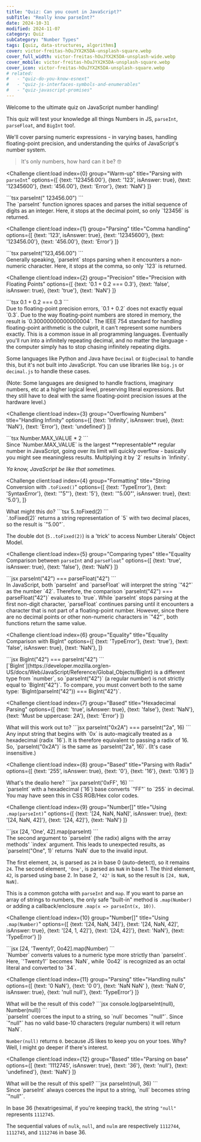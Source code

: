 ```yaml
---
title: "Quiz: Can you count in JavaScript?"
subTitle: "Really know parseInt?"
date: 2024-10-31
modified: 2024-11-07
category: Quiz
subCategory: "Number Types"
tags: [quiz, data-structures, algorithms]
cover: victor-freitas-hOuJYX2K5DA-unsplash-square.webp
cover_full_width: victor-freitas-hOuJYX2K5DA-unsplash-wide.webp
cover_mobile: victor-freitas-hOuJYX2K5DA-unsplash-square.webp
cover_icon: victor-freitas-hOuJYX2K5DA-unsplash-square.webp
# related:
#   - "quiz-do-you-know-esnext"
#   - "quiz-js-interfaces-symbols-and-enumerables"
#   - "quiz-javascript-promises"
---
```



<QuizUI>

Welcome to the ultimate quiz on JavaScript number handling!

This quiz will test your knowledge all things Numbers in JS, `parseInt`, `parseFloat`, and `BigInt` too!.

We'll cover parsing numeric expressions - in varying bases, handling floating-point precision, and understanding the quirks of JavaScript's number system.

> It's only numbers, how hard can it be? 🤓

<Challenge
  client:load
  index={0}
  group="Warm-up"
  title="Parsing with `parseInt`"
  options={[
    {text: '123456.00'},
    {text: '123', isAnswer: true},
    {text: '12345600'},
    {text: '456.00'},
    {text: 'Error'},
    {text: 'NaN'}
  ]}
>
  <slot name="question">
  <div className="question">
    ```tsx
    parseInt(" 123456.00")
    ```
  </div>
  </slot>

  <slot name='explanation'>
  <div className="explanation">
  The `parseInt` function ignores spaces and parses the initial sequence of digits as an integer. Here, it stops at the decimal point, so only `123456` is returned.
  </div>
  </slot>
</Challenge>

<Challenge
  client:load
  index={1}
  group="Parsing"
  title="Comma handling"
  options={[
    {text: '123', isAnswer: true},
    {text: '12345600'},
    {text: '123456.00'},
    {text: '456.00'},
    {text: 'Error'}
  ]}
>
  <slot name="question">
  <div className="question">
    ```tsx
    parseInt("123,456.00")
    ```
  </div>
  </slot>

  <slot name='explanation'>
  <div className="explanation">
  Generally speaking, `parseInt` stops parsing when it encounters a non-numeric character. Here, it stops at the comma, so only `123` is returned.
  </div>
  </slot>
</Challenge>

<Challenge
  client:load
  index={2}
  group="Precision"
  title="Precision with Floating Points"
  options={[
    {text: '0.1 + 0.2 === 0.3'},
    {text: 'false', isAnswer: true},
    {text: 'true'},
    {text: 'NaN'}
  ]}
>
  <slot name="question">
  <div className="question">
    ```tsx
    0.1 + 0.2 === 0.3
    ```
  </div>
  </slot>

  <slot name='explanation'>
  <div className="explanation">
  Due to floating-point precision errors, `0.1 + 0.2` does not exactly equal `0.3`. Due to the way floating-point numbers are stored in memory, the result is `0.30000000000000004`. The IEEE 754 standard for handling floating-point arithmetic is the culprit, it can't represent some numbers exactly. This is a common issue in all programming languages. Eventually you'll run into a infinitely repeating decimal, and no matter the language - the computer simply has to stop chasing infinitely repeating digits.

  Some languages like Python and Java have `Decimal` or `BigDecimal` to handle this, but it's not built into JavaScript. You can use libraries like `big.js` or `decimal.js` to handle these cases.

  (Note: Some languages are designed to handle fractions, imaginary numbers, etc at a higher logical level, preserving literal expressions. But they still have to deal with the same floating-point precision issues at the hardware level.)
  </div>
  </slot>
</Challenge>

<Challenge
  client:load
  index={3}
  group="Overflowing Numbers"
  title="Handling Infinity"
  options={[
    {text: 'Infinity', isAnswer: true},
    {text: 'NaN'},
    {text: 'Error'},
    {text: 'undefined'}
  ]}
>
  <slot name="question">
  <div className="question">
    ```tsx
    Number.MAX_VALUE * 2
    ```
  </div>
  </slot>

  <slot name='explanation'>
  <div className="explanation">
  Since `Number.MAX_VALUE` is the largest **representable** regular number in JavaScript, going over its limit will quickly overflow - basically you might see meaningless results. Multiplying it by `2` results in `Infinity`.
  
  *Ya know, JavaScript be like that sometimes.*
  </div>
  </slot>
</Challenge>

<Challenge
  client:load
  index={4}
  group="Formatting"
  title="String Conversion with `.toFixed()`"
  options={[
    {text: 'TypeError'},
    {text: 'SyntaxError'},
    {text: '"5"'},
    {text: '5'},
    {text: '"5.00"', isAnswer: true},
    {text: '5.0'},
  ]}
>
  <slot name="question">
  <div className="question">
    What might this do?
    ```tsx
    5..toFixed(2)
    ```
  </div>
  </slot>

  <slot name='explanation'>
  <div className="explanation">
  `.toFixed(2)` returns a string representation of `5` with two decimal places, so the result is `"5.00"`.

  The double dot (`5..toFixed(2)`) is a 'trick' to access Number Literals' Object Model.

  </div>
  </slot>
</Challenge>

<Challenge
  client:load
  index={5}
  group="Comparing types"
  title="Equality Comparison between `parseInt` and `parseFloat`"
  options={[
    {text: 'true', isAnswer: true},
    {text: 'false'},
    {text: 'NaN'}
  ]}
>
  <slot name="question">
  <div className="question">
    ```jsx
    parseInt("42") === parseFloat("42")
    ```
  </div>
  </slot>

  <slot name='explanation'>
  <div className="explanation">
  In JavaScript, both `parseInt` and `parseFloat` will interpret the string `"42"` as the number `42`. Therefore, the comparison `parseInt("42") === parseFloat("42")` evaluates to `true`. While `parseInt` stops parsing at the first non-digit character, `parseFloat` continues parsing until it encounters a character that is not part of a floating-point number. However, since there are no decimal points or other non-numeric characters in `"42"`, both functions return the same value.
  </div>
  </slot>
</Challenge>

<Challenge
  client:load
  index={6}
  group="Equality"
  title="Equality Comparison with BigInt"
  options={[
    {text: 'TypeError'},
    {text: 'true'},
    {text: 'false', isAnswer: true},
    {text: 'NaN'},
  ]}
>
  <slot name="question">
  <div className="question">
    ```jsx
    BigInt("42") === parseInt("42")
    ```
  </div>
  </slot>

  <slot name='explanation'>
  <div className="explanation">
  [`BigInt`](https://developer.mozilla.org/en-US/docs/Web/JavaScript/Reference/Global_Objects/BigInt) is a different type from `number`, so `parseInt("42")` (a regular number) is not strictly equal to `BigInt("42")`. To compare, you must convert both to the same type: `BigInt(parseInt("42")) === BigInt("42")`.
  </div>
  </slot>
</Challenge>

<Challenge
  client:load
  index={7}
  group="Based"
  title="Hexadecimal Parsing"
  options={[
    {text: 'true', isAnswer: true},
    {text: 'false'},
    {text: 'NaN'},
    {text: 'Must be uppercase: 2A'},
    {text: 'Error'}
  ]}
>
  <slot name="question">
  <div className="question">
    What will this work out to?
    ```jsx
    parseInt("0x2A") === parseInt("2a", 16)
    ```
  </div>
  </slot>

  <slot name='explanation'>
  <div className="explanation">
  Any input string that begins with `0x` is auto-magically treated as a hexadecimal (radix `16`).
  It is therefore equivalent to passing a radix of 16. So, `parseInt("0x2A")` is the same as `parseInt("2a", 16)`. (It's case insensitive.)
  </div>
  </slot>
</Challenge>

<Challenge
  client:load
  index={8}
  group="Based"
  title="Parsing with Radix"
  options={[
    {text: '255', isAnswer: true},
    {text: '0'},
    {text: '16'},
    {text: '0.16'}
  ]}
>
  <slot name="question">
  <div className="question">
    What's the dealio here?
    ```jsx
    parseInt('0xFF', 16)
    ```
  </div>
  </slot>

  <slot name='explanation'>
  <div className="explanation">
  `parseInt` with a hexadecimal (`16`) base converts `"FF"` to `255` in decimal. You may have seen this in CSS RGB/Hex color codes.
  </div>
  </slot>
</Challenge>

<Challenge
  client:load
  index={9}
  group="Number[]"
  title="Using `.map(parseInt)`"
  options={[
    {text: '[24, NaN, NaN]', isAnswer: true},
    {text: '[24, NaN, 42]'},
    {text: '[24, 42]'},
    {text: 'NaN'}
  ]}
>
  <slot name="question">
  <div className="question">
    ```jsx
    [24, 'One', 42].map(parseInt)
    ```
  </div>
  </slot>

  <slot name='explanation'>
  <div className="explanation">
  The second argument to `parseInt` (the radix) aligns with the array methods' `index` argument. This leads to unexpected results, as `parseInt("One", 1)` returns `NaN` due to the invalid input.

  The first element, `24`, is parsed as `24` in base 0 (auto-detect), so it remains `24`. The second element, `'One'`, is parsed as `NaN` in base 1. The third element, `42`, is parsed using base 2. In base 2, `'42'` is `NaN`, so the result is `[24, NaN, NaN]`.

  This is a common gotcha with `parseInt` and `map`. If you want to parse an array of strings to numbers, the only safe "built-in" method is `.map(Number)` or adding a callback/enclosure `.map(x => parseInt(x, 10))`.
  </div>
  </slot>
</Challenge>

<Challenge
  client:load
  index={10}
  group="Number[]"
  title="Using `.map(Number)`"
  options={[
    {text: '[24, NaN, 34]'},
    {text: '[24, NaN, 42]', isAnswer: true},
    {text: '[24, 1, 42]'},
    {text: '[24, 42]'},
    {text: 'NaN'},
    {text: 'TypeError'}
  ]}
>
  <slot name="question">
  <div className="question">
    ```jsx
    [24, 'Twenty1', 0o42].map(Number)
    ```
  </div>
  </slot>

  <slot name='explanation'>
  <div className="explanation">
  `Number` converts values to a numeric type more strictly than `parseInt`. Here, `'Twenty1'` becomes `NaN`, while `0o42` is recognized as an octal literal and converted to `34`.
  </div>
  </slot>
</Challenge>

<Challenge
  client:load
  index={11}
  group="Parsing"
  title="Handling nulls"
  options={[
    {text: '0 NaN'},
    {text: '0 0'},
    {text: 'NaN NaN' },
    {text: 'NaN 0', isAnswer: true},
    {text: 'null null'},
    {text: 'TypeError'}
  ]}
>
  <slot name="question">
  <div className="question">
    What will be the result of this code?
    ```jsx
    console.log(parseInt(null), Number(null))
    ```
  </div>
  </slot>

  <slot name='explanation'>
  <div className="explanation">
  `parseInt` coerces the input to a string, so `null` becomes `"null"`. Since `"null"` has no valid base-10 characters (regular numbers) it will return `NaN`.
  
  `Number(null)` returns `0`. because JS likes to keep you on your toes.
  Why? Well, I might go deeper if there's interest.
  </div>
  </slot>
</Challenge>

<Challenge
  client:load
  index={12}
  group="Based"
  title="Parsing on base"
  options={[
    {text: '1112745', isAnswer: true},
    {text: '36'},
    {text: 'null'},
    {text: 'undefined'},
    {text: 'NaN'}
  ]}
>
  <slot name="question">
  <div className="question">
    What will be the result of this spell?
    ```jsx
    parseInt(null, 36)
    ```
  </div>
  </slot>

  <slot name='explanation'>
  <div className="explanation">
  Since `parseInt` always coerces the input to a string, `null` becomes string `"null"`.
  
  In base 36 (hexatrigesimal, if you're keeping track), the string `"null"` represents `1112745`.

  The sequential values of `nulk`, `null`, and `nulm` are respectively `1112744`, `1112745`, and `1112746` in base 36.
  </div>
  </slot>
</Challenge>

</QuizUI>
